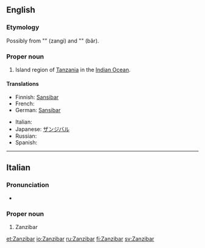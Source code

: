 {{wikipedia}}
==English==

===Etymology===
Possibly from {{etyl|fa}} "{{fa-Arab|[[زنگی]]}}" (zangi) and "{{fa-Arab|[[بار]]}}" (bâr).

===Proper noun===
{{en-proper noun}}

# Island region of [[Tanzania]] in the [[Indian Ocean]].

====Translations====
{{trans-top|island region}}
* Finnish: [[Sansibar]]
* French: {{t-|fr|Zanzibar}}
* German: [[Sansibar]]
{{trans-mid}}
* Italian: {{t-|it|Zanzibar}}
* Japanese: [[ザンジバル]]
* Russian: {{t|ru|Занзибар|m|sc=Cyrl}}
* Spanish: {{t-|es|Zanzibar}}
{{trans-bottom}}

----

==Italian==

===Pronunciation===
* {{IPA|/dzandzibar/|lang=it}}

===Proper noun===
{{infl|it|proper noun|g=f}}

# Zanzibar

[[et:Zanzibar]]
[[io:Zanzibar]]
[[ru:Zanzibar]]
[[fi:Zanzibar]]
[[sv:Zanzibar]]